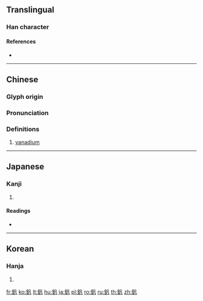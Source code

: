 {{character info/new}}
{{also|钒}}
==Translingual==

===Han character===
{{Han char|rn=167|rad=金|as=03|sn=11|four=87110|canj=CHNI|ids=⿰金凡}}

====References====
* {{Han ref|kx=1296.200|dkj=40179|dj=1800.060|hdz=64172.100|uh=91E9|ud=37353|bh=B3AB|bd=45995}}

----

==Chinese==
{{zh-forms|s=钒}}

===Glyph origin===
{{Han etym}}

===Pronunciation===
{{zh-pron
|m=fǎn,fán
|c=faan4
|mc=y
|oc=y
|ma=
|cat=n
}}

===Definitions===
{{zh-hanzi}}

# [[vanadium]]

----

==Japanese==

===Kanji===
{{ja-kanji|grade=|rs=金03}}

# {{defn|lang=ja|sort=金03}}

====Readings====
* {{ja-readings|on=[[はん]] (han), [[ほん]] (hon)|kun=[[はらう]] (harau)|nanori=}}

----

==Korean==

===Hanja===
{{ko-hanja|hangeul=범|eumhun=|rv=beom|mr=pŏm|y=pem}}

# {{defn|lang=ko|sort=金03}}

{{zh-cat|Chemical elements}}

[[fr:釩]]
[[ko:釩]]
[[lt:釩]]
[[hu:釩]]
[[ja:釩]]
[[pl:釩]]
[[ro:釩]]
[[ru:釩]]
[[th:釩]]
[[zh:釩]]